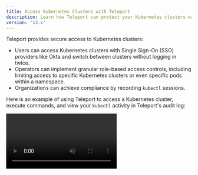 ```yaml
---
title: Access Kubernetes Clusters with Teleport
description: Learn how Teleport can protect your Kubernetes clusters with RBAC, audit logging, and more.
version: '13.x'
---
```


Teleport provides secure access to Kubernetes clusters:

- Users can access Kubernetes clusters with Single Sign-On (SSO) providers like
  Okta and switch between clusters without logging in twice.
- Operators can implement granular role-based access controls, including
  limiting access to specific Kubernetes clusters or even specific pods within a
  namespace.
- Organizations can achieve compliance by recording `kubectl` sessions.

Here is an example of using Teleport to access a Kubernetes cluster, execute
commands, and view your `kubectl`  activity in Teleport's audit log:

<video muted playsInline controls>
  <source src="../../../../assets/k8-access-1eb005aa44.mp4" type="video/mp4" />

  <source src="../../../../assets/k8-access-ae91078c72.webm" type="video/webm" />

  Your browser does not support the video tag.
</video>

## Get started

The fastest way to register a Kubernetes cluster with Teleport is to deploy a
Teleport Kubernetes Service instance on the cluster you want to register.
We'll show you how to do this in our [Getting Started
Guide](/ver/13.x/kubernetes-access/getting-started).

## Automatically register Kubernetes clusters

Teleport can automatically discover Kubernetes clusters by communicating with
your cloud provider. When you create or destroy a Kubernetes cluster, Teleport
registers or deregisters the cluster so your access controls stay up to date
with your infrastructure.

[Read our overview](/ver/13.x/kubernetes-access/discovery) of how Teleport automatically discovers
Kubernetes clusters.

Read our guides to automatically registering Kubernetes clusters with Teleport
on your cloud:

- [AWS](/ver/13.x/kubernetes-access/discovery/aws)
- [Google Cloud](/ver/13.x/kubernetes-access/discovery/google-cloud)
- [Azure](/ver/13.x/kubernetes-access/discovery/azure)

## Manually register Kubernetes clusters

In some cases, you will want to register a Kubernetes cluster with Teleport
manually when you create the cluster. There are a few ways to do this:

- [Deploy the Teleport Kubernetes
  Service with IAM Joining](/ver/13.x/kubernetes-access/register-clusters/iam-joining) on your cluster of
  choice.
- Deploy the Teleport Kubernetes Service outside your Kubernetes cluster (e.g.,
  directly on a virtual machine) and [give it access to a
  kubeconfig](/ver/13.x/kubernetes-access/register-clusters/static-kubeconfig).
- Deploy the Teleport Kubernetes Service outside of Kubernetes  and [use dynamic
  configuration resources](/ver/13.x/kubernetes-access/register-clusters/dynamic-registration) to
  register your clusters.

## Configure access to Kubernetes clusters

Once you register a Kubernetes cluster with Teleport, you can apply fine-grained
access controls to manage the way users access your cluster.

Read our [Kubernetes RBAC guide](/ver/13.x/kubernetes-access/manage-access/rbac) for step-by-step
instructions on giving your users the correct access to Kubernetes clusters,
groups, users, and resources.

For a comprehensive reference to configuring access controls in your
Teleport-registered Kubernetes clusters, see our [Access Controls
Reference](/ver/13.x/kubernetes-access/controls).

See how to federate your Kubernetes access controls using [Teleport Trusted
Clusters](/ver/13.x/kubernetes-access/manage-access/federation).
